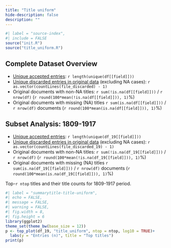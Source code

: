 ```yaml
--- 
title: "Title uniform"
hide-description: false
description: ""
---
```


```r
#| label = "source-index",
#| include = FALSE
source("init.R")
source("title_uniform.R")
```

## Complete Dataset Overview


* [Unique accepted entries](dataTable/data_table.html?path=../`r file_accepted`): `r length(unique(df[[field]]))`
* [Unique discarded entries in original data](dataTable/data_table.html?path=../`r file_discarded`) (excluding NA cases): `r as.vector(countLines(file_discarded) - 1)`
* Original documents with non-NA titles: `r sum(!is.na(df[[field]]))` / `r nrow(df)` (`r round(100*mean(!is.na(df[[field]])), 1)`%)
* Original documents with missing (NA) titles `r sum(is.na(df[[field]]))` / `r nrow(df)` documents (`r round(100*mean(is.na(df[[field]])), 1)`%)


## Subset Analysis: 1809-1917


* [Unique accepted entries](dataTable/data_table.html?path=../`r file_accepted`): `r length(unique(df_19[[field]]))`
* [Unique discarded entries in original data](dataTable/data_table.html?path=../`r file_discarded_19`) (excluding NA cases): `r as.vector(countLines(file_discarded_19) - 1)`
* Original documents with non-NA titles: `r sum(!is.na(df_19[[field]]))` / `r nrow(df)` (`r round(100*mean(!is.na(df_19[[field]])), 1)`%)
* Original documents with missing (NA) titles `r sum(is.na(df_19[[field]]))` / `r nrow(df)` documents (`r round(100*mean(is.na(df_19[[field]])), 1)`%)

Top-`r ntop` titles and their title counts for 1809-1917 period.

```r
#| label = "summarytitle-title-uniform",
#| echo = FALSE,
#| message = FALSE,
#| warning = FALSE,
#| fig.width = 8,
#| fig.height = 6
library(ggplot2)
theme_set(theme_bw(base_size = 12))
p <- top_plot(df_19, "title_uniform", ntop = ntop, log10 = TRUE)+
  labs(y = "Entries (n)", title = "Top titles")
print(p)
```



